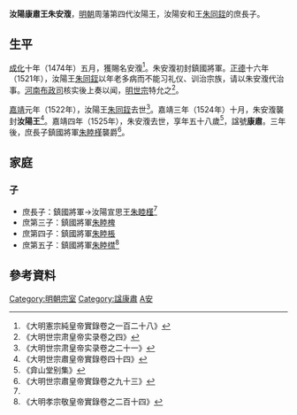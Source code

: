 '''汝陽康肅王朱安澓'''{{BD|1468年||1525年||catIdx=Z朱}}，[[明朝|明朝]]周藩第四代汝陽王，汝陽安和王[[朱同銍|朱同銍]]的庶長子。

==生平==
[[成化|成化]]十年（1474年）五月，獲賜名安澓<ref>《大明憲宗純皇帝實錄卷之一百二十八》</ref>。朱安澓初封鎮國將軍。[[正德_(明朝)|正德]]十六年（1521年），汝陽王[[朱同銍|朱同銍]]以年老多病而不能习礼仪、训治宗族，请以朱安澓代治事。[[河南布政司|河南布政司]]核实後上奏以闻，[[明世宗|明世宗]]特允之<ref>《大明世宗肃皇帝实录卷之四》</ref>。

[[嘉靖|嘉靖]]元年（1522年），汝陽王[[朱同銍|朱同銍]]去世<ref>《大明世宗肃皇帝实录卷之二十一》</ref>。嘉靖三年（1524年）十月，朱安澓襲封'''汝陽王'''<ref>《大明世宗肅皇帝實錄卷四十四》</ref>。嘉靖四年（1525年），朱安澓去世，享年五十八歲<ref>《弇山堂别集》</ref>，諡號'''康肅'''。三年後，庶長子鎮國將軍[[朱睦槿|朱睦槿]]襲爵<ref name=mj>《大明世宗肅皇帝實錄卷之九十三》</ref>。

==家庭==
===子===
*庶長子：鎮國將軍→汝陽宣思王[[朱睦槿|朱睦槿]]<ref name=mj/>
*庶第三子：鎮國將軍[[朱睦椑|朱睦椑]]
*庶第四子：鎮國將軍[[朱睦棖|朱睦棖]]
*庶第五子：鎮國將軍[[朱睦㯲|朱睦㯲]]<ref>《大明孝宗敬皇帝實錄卷之二百十四》</ref>

==參考資料==
{{reflist|2}}

{{s-start}}
{{s-bef|before=父安和王[[朱同銍|朱同銍]]}}
{{s-ttl|title=[[明朝藩王列表_(周王系)#汝陽國|明汝陽國國王]]|years=1524年－1525年}}
{{s-aft|after=子宣思王[[朱睦槿|朱睦槿]]}}
{{end}}

[[Category:明朝宗室|Category:明朝宗室]]
[[Category:諡康肅|Category:諡康肅]]
[[Category:朱姓|A安]]